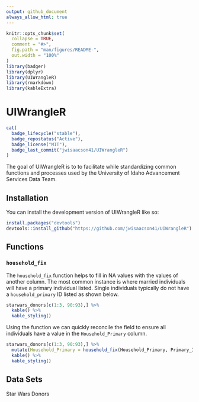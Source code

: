 ```yaml
---
output: github_document
always_allow_html: true
---
```


<!-- README.md is generated from README.Rmd. Please edit that file -->

```r
knitr::opts_chunk$set(
  collapse = TRUE,
  comment = "#>",
  fig.path = "man/figures/README-",
  out.width = "100%"
)
library(badger)
library(dplyr)
library(UIWrangleR)
library(rmarkdown)
library(kableExtra)
```

# UIWrangleR

<!-- badges: start -->
```r
cat(
  badge_lifecycle("stable"),
  badge_repostatus("Active"),
  badge_license("MIT"),
  badge_last_commit("jwisaacson41/UIWrangleR")
)
```
<!-- badges: end -->

The goal of UIWrangleR is to to facilitate while standardizing common functions and processes used by the University of Idaho Advancement Services Data Team.

## Installation

You can install the development version of UIWrangleR like so:

``` r
install.packages("devtools")
devtools::install_github("https://github.com/jwisaacson41/UIWrangleR")
```

## Functions

### `household_fix`

The `household_fix` function helps to fill in NA values with the values of another column. The most common instance is where married individuals will have a primary individual listed. Single individuals typically do not have a `household_primary` ID listed as shown below.

```r
starwars_donors[c(1:3, 90:93),] %>%
  kable() %>%
  kable_styling()
```

Using the function we can quickly reconcile the field to ensure all individuals have a value in the `Household_Primary` column.

```r
starwars_donors[c(1:3, 90:93),] %>%
  mutate(Household_Primary = household_fix(Household_Primary, Primary_ID)) %>%
  kable() %>%
  kable_styling()
```

## Data Sets

Star Wars Donors

